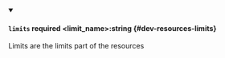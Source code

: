 
<details className="config-field" data-expandable="false" open>
<summary>

#### `limits` <span class="config-field-required" data-required="false">required</span> <span class="config-field-type">&lt;limit_name&gt;:string</span> <span class="config-field-default"></span> <span class="config-field-enum"></span> {#dev-resources-limits}

Limits are the limits part of the resources

</summary>



</details>
